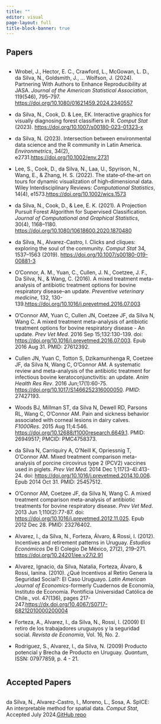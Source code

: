 ```yaml
---
title: ""
editor: visual
page-layout: full
title-block-banner: true
---
```


::: {#hero-heading}
## Papers

::: {.column width="80%"}

::: {.justify}
-   Wrobel, J., Hector, E. C., Crawford, L., McGowan, L. D., da Silva, N., Goldsmith, J., … Wolfson, J. (2024). Partnering With Authors to Enhance Reproducibility at JASA. *Journal of the American Statistical Association*, 119(546), 795–797. <https://doi.org/10.1080/01621459.2024.2340557>

-   da Silva, N., Cook, D. & Lee, EK. Interactive graphics for visually diagnosing forest classifiers in R. *Comput Stat* (2023). <https://doi.org/10.1007/s00180-023-01323-x>

-   da Silva, N. (2023). Intersection between environmental data science and the R community in Latin America. *Environmetrics*, 34(2), e2731.<https://doi.org/10.1002/env.2731>

-   Lee, S., Cook, D., da Silva, N., Laa, U., Spyrison, N., Wang, E., & Zhang, H. S. (2022). The state‐of‐the‐art on tours for dynamic visualization of high‐dimensional data. Wiley Interdisciplinary Reviews: *Computational Statistics*, 14(4), e1573.<https://doi.org/10.1002/wics.1573>

-   da Silva, N., Cook, D., & Lee, E. K. (2021). A Projection Pursuit Forest Algorithm for Supervised Classification. *Journal of Computational and Graphical Statistics*, 30(4), 1168–1180. <https://doi.org/10.1080/10618600.2020.1870480>

-   da Silva, N., Alvarez-Castro, I. Clicks and cliques: exploring the soul of the community. *Comput Stat* 34, 1537–1563 (2019). <https://doi.org/10.1007/s00180-019-00881-3>

-   O’Connor, A. M., Yuan, C., Cullen, J. N., Coetzee, J. F., Da Silva, N., & Wang, C. (2016). A mixed treatment meta-analysis of antibiotic treatment options for bovine respiratory disease–an update. *Preventive veterinary medicine*, 132, 130-139.<https://doi.org/10.1016/j.prevetmed.2016.07.003>

-   O'Connor AM, Yuan C, Cullen JN, Coetzee JF, da Silva N, Wang C. A mixed treatment meta-analysis of antibiotic treatment options for bovine respiratory disease - An update. *Prev Vet Med*. 2016 Sep 15;132:130-139. doi: <https://doi.org/10.1016/j.prevetmed.2016.07.003>. Epub 2016 Aug 31. PMID: 27612392.

-   Cullen JN, Yuan C, Totton S, Dzikamunhenga R, Coetzee JF, da Silva N, Wang C, O'Connor AM. A systematic review and meta-analysis of the antibiotic treatment for infectious bovine keratoconjunctivitis: an update. *Anim Health Res Rev*. 2016 Jun;17(1):60-75. <https://doi.org/10.1017/S1466252316000050>. *PMID*: 27427193.

-   Woods BJ, Millman ST, da Silva N, Dewell RD, Parsons RL, Wang C, O'Connor AM. Pain and sickness behavior associated with corneal lesions in dairy calves. *F1000Res*. 2015 Aug 11;4:546. <https://doi.org/10.12688/f1000research.6649.1>. PMID: 26949517; PMCID: PMC4758373.

-   da Silva N, Carriquiry A, O'Neill K, Opriessnig T, O'Connor AM. Mixed treatment comparison meta-analysis of porcine circovirus type 2 (PCV2) vaccines used in piglets. *Prev Vet Med*. 2014 Dec 1;117(3-4):413-24. doi: <https://doi.org/10.1016/j.prevetmed.2014.10.006>. Epub 2014 Oct 31. PMID: 25457512.

-   O'Connor AM, Coetzee JF, da Silva N, Wang C. A mixed treatment comparison meta-analysis of antibiotic treatments for bovine respiratory disease. *Prev Vet Med*. 2013 Jun 1;110(2):77-87. doi: <https://doi.org/10.1016/j.prevetmed.2012.11.025>. Epub 2012 Dec 28. PMID: 23276402.


-  Alvarez, I., da Silva, N., Forteza, Álvaro, & Rossi, I. (2012). Incentives and retirement patterns in Uruguay. *Estudios Económicos* De El Colegio De México, 27(2), 219–271. <https://doi.org/10.24201/ee.v27i2.91>

-  Alvarez, Ignacio, da Silva, Natalia, Forteza, Álvaro, & Rossi, Ianina. (2010). ¿Qué Incentivos al Retiro Genera la Seguridad Social?: El Caso Uruguayo. *Latin American Journal of Economics*-formerly Cuadernos de Economía, Instituto de Economía. Pontificia Universidad Católica de Chile., vol. 47(136), pages 217-247.<https://dx.doi.org/10.4067/S0717-68212010000200004>

-  Forteza, A., Alvarez, I., da Silva, N., Rossi, I. (2009) El retiro de los trabajadores uruguayos y la seguridad social. *Revista de Economía*, Vol. 16, No. 2.

-  Rodriguez, S., Alvarez, I., da Silva, N. (2009) Producto potencial y Brecha de Producto en Uruguay. *Quantum*, ISSN: 07977859, p. 4 - 21. 
:::
:::

## Accepted Papers

::: {.column width="80%"}
::: {.justify}
da Silva, N., Alvarez-Castro, I., Moreno, L., Sosa, A. SpICE: An interpretable method for spatial data. *Comput Stat*, Accepted July 2024.[GitHub repo](https://github.com/natydasilva/SpICE_COST)
:::
:::
:::

